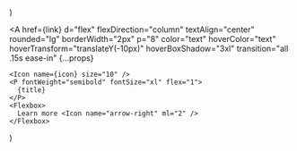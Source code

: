   <Section py="8|12|16|24" {...props}>
    <Container>
      <Grid col="1|3" gap="4|6|8">
        <Card
          icon="calendar"
          title="Schedule meetings without the back-and-forth"
          link="#"
        />
        <Card
          icon="cpu"
          title="High Performance not an afterthought"
          link="#"
        />
        <Card
          icon="layers"
          title="Integrates with your current tech stack"
          link="#"
        />
      </Grid>
    </Container>
  </Section>
)

  <A
    href={link}
    d="flex"
    flexDirection="column"
    textAlign="center"
    rounded="lg"
    borderWidth="2px"
    p="8"
    color="text"
    hoverColor="text"
    hoverTransform="translateY(-10px)"
    hoverBoxShadow="3xl"
    transition="all .15s ease-in"
    {...props}
  >
    <Icon name={icon} size="10" />
    <P fontWeight="semibold" fontSize="xl" flex="1">
      {title}
    </P>
    <Flexbox>
      Learn more <Icon name="arrow-right" ml="2" />
    </Flexbox>
  </A>
)
